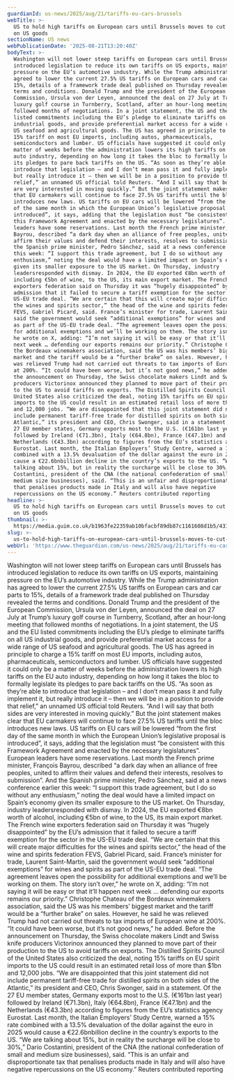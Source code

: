 ```yaml
---
guardianId: us-news/2025/aug/21/tariffs-eu-cars-brussels
webTitle: >-
  US to hold high tariffs on European cars until Brussels moves to cut tariffs
  on US goods
sectionName: US news
webPublicationDate: '2025-08-21T13:20:40Z'
bodyText: >-
  Washington will not lower steep tariffs on European cars until Brussels has
  introduced legislation to reduce its own tariffs on US exports, maintaining
  pressure on the EU’s automotive industry. While the Trump administration has
  agreed to lower the current 27.5% US tariffs on European cars and car parts to
  15%, details of a framework trade deal published on Thursday revealed the
  terms and conditions. Donald Trump and the president of the European
  Commission, Ursula von der Leyen, announced the deal on 27 July at Trump’s
  luxury golf course in Turnberry, Scotland, after an hour-long meeting that
  followed months of negotiations. In a joint statement, the US and the EU
  listed commitments including the EU’s pledge to eliminate tariffs on all US
  industrial goods, and provide preferential market access for a wide range of
  US seafood and agricultural goods. The US has agreed in principle to charge a
  15% tariff on most EU imports, including autos, pharmaceuticals,
  semiconductors and lumber. US officials have suggested it could only be a
  matter of weeks before the administration lowers its high tariffs on the EU
  auto industry, depending on how long it takes the bloc to formally legislate
  its pledges to pare back tariffs on the US. “As soon as they’re able to
  introduce that legislation – and I don’t mean pass it and fully implement it,
  but really introduce it – then we will be in a position to provide that
  relief,” an unnamed US official told Reuters. “And I will say that both sides
  are very interested in moving quickly.” But the joint statement makes clear
  that EU carmakers will continue to face 27.5% US tariffs until the bloc
  introduces new laws. US tariffs on EU cars will be lowered “from the first day
  of the same month in which the European Union’s legislative proposal is
  introduced”, it says, adding that the legislation must “be consistent with
  this Framework Agreement and enacted by the necessary legislatures”. European
  leaders have some reservations. Last month the French prime minister, François
  Bayrou, described “a dark day when an alliance of free peoples, united to
  affirm their values and defend their interests, resolves to submission”. And
  the Spanish prime minister, Pedro Sánchez, said at a news conference earlier
  this week: “I support this trade agreement, but I do so without any
  enthusiasm,” noting the deal would have a limited impact on Spain’s economy
  given its smaller exposure to the US market. On Thursday, industry
  leadersresponded with dismay. In 2024, the EU exported €8bn worth of alcohol,
  including €5bn of wine, to the US, its main export market. The French wine
  exporters federation said on Thursday it was “hugely disappointed” by the EU’s
  admission that it failed to secure a tariff exemption for the sector in the
  US-EU trade deal. “We are certain that this will create major difficulties for
  the wines and spirits sector,” the head of the wine and spirits federation
  FEVS, Gabriel Picard, said. France’s minister for trade, Laurent Saint-Martin,
  said the government would seek “additional exemptions” for wines and spirits
  as part of the US-EU trade deal. “The agreement leaves open the possibility
  for additional exemptions and we’ll be working on them. The story isn’t over,”
  he wrote on X, adding: “I’m not saying it will be easy or that it’ll happen
  next week … defending our exports remains our priority.” Christophe Chateau of
  the Bordeaux winemakers association, said the US was his members’ biggest
  market and the tariff would be a “further brake” on sales. However, he said he
  was relieved Trump had not carried out threats to tax imports of European wine
  at 200%. “It could have been worse, but it’s not good news,” he added. Before
  the announcement on Thursday, the Swiss chocolate makers Lindt and Swiss knife
  producers Victorinox announced they planned to move part of their production
  to the US to avoid tariffs on exports. The Distilled Spirits Council of the
  United States also criticized the deal, noting 15% tariffs on EU spirit
  imports to the US could result in an estimated retail loss of more than $1bn
  and 12,000 jobs. “We are disappointed that this joint statement did not
  include permanent tariff-free trade for distilled spirits on both sides of the
  Atlantic,” its president and CEO, Chris Swonger, said in a statement. Of the
  27 EU member states, Germany exports most to the U.S. (€161bn last year)
  followed by Ireland (€71.3bn), Italy (€64.8bn), France (€47.1bn) and the
  Netherlands (€43.3bn) according to figures from the EU’s statistics agency
  Eurostat. Last month, the Italian Employers’ Study Centre, warned a 15% rate
  combined with a 13.5% devaluation of the dollar against the euro in 2025 would
  cause a €22.6bnbillion decline in the country’s exports to the US. “We are
  talking about 15%, but in reality the surcharge will be close to 30%,” Dario
  Costantini, president of the CNA (the national confederation of small and
  medium size businesses), said. “This is an unfair and disproportionate tax
  that penalises products made in Italy and will also have negative
  repercussions on the US economy.” Reuters contributed reporting
headline: >-
  US to hold high tariffs on European cars until Brussels moves to cut tariffs
  on US goods
thumbnail: >-
  https://media.guim.co.uk/b1963fe22359ab10bfacbf89db87c1161608d1b5/431_0_4125_3301/500.jpg
slug: >-
  us-to-hold-high-tariffs-on-european-cars-until-brussels-moves-to-cut-tariffs-on-us-goods
webUrl: 'https://www.theguardian.com/us-news/2025/aug/21/tariffs-eu-cars-brussels'
---
```

Washington will not lower steep tariffs on European cars until Brussels has introduced legislation to reduce its own tariffs on US exports, maintaining pressure on the EU’s automotive industry. While the Trump administration has agreed to lower the current 27.5% US tariffs on European cars and car parts to 15%, details of a framework trade deal published on Thursday revealed the terms and conditions. Donald Trump and the president of the European Commission, Ursula von der Leyen, announced the deal on 27 July at Trump’s luxury golf course in Turnberry, Scotland, after an hour-long meeting that followed months of negotiations. In a joint statement, the US and the EU listed commitments including the EU’s pledge to eliminate tariffs on all US industrial goods, and provide preferential market access for a wide range of US seafood and agricultural goods. The US has agreed in principle to charge a 15% tariff on most EU imports, including autos, pharmaceuticals, semiconductors and lumber. US officials have suggested it could only be a matter of weeks before the administration lowers its high tariffs on the EU auto industry, depending on how long it takes the bloc to formally legislate its pledges to pare back tariffs on the US. “As soon as they’re able to introduce that legislation – and I don’t mean pass it and fully implement it, but really introduce it – then we will be in a position to provide that relief,” an unnamed US official told Reuters. “And I will say that both sides are very interested in moving quickly.” But the joint statement makes clear that EU carmakers will continue to face 27.5% US tariffs until the bloc introduces new laws. US tariffs on EU cars will be lowered “from the first day of the same month in which the European Union’s legislative proposal is introduced”, it says, adding that the legislation must “be consistent with this Framework Agreement and enacted by the necessary legislatures”. European leaders have some reservations. Last month the French prime minister, François Bayrou, described “a dark day when an alliance of free peoples, united to affirm their values and defend their interests, resolves to submission”. And the Spanish prime minister, Pedro Sánchez, said at a news conference earlier this week: “I support this trade agreement, but I do so without any enthusiasm,” noting the deal would have a limited impact on Spain’s economy given its smaller exposure to the US market. On Thursday, industry leadersresponded with dismay. In 2024, the EU exported €8bn worth of alcohol, including €5bn of wine, to the US, its main export market. The French wine exporters federation said on Thursday it was “hugely disappointed” by the EU’s admission that it failed to secure a tariff exemption for the sector in the US-EU trade deal. “We are certain that this will create major difficulties for the wines and spirits sector,” the head of the wine and spirits federation FEVS, Gabriel Picard, said. France’s minister for trade, Laurent Saint-Martin, said the government would seek “additional exemptions” for wines and spirits as part of the US-EU trade deal. “The agreement leaves open the possibility for additional exemptions and we’ll be working on them. The story isn’t over,” he wrote on X, adding: “I’m not saying it will be easy or that it’ll happen next week … defending our exports remains our priority.” Christophe Chateau of the Bordeaux winemakers association, said the US was his members’ biggest market and the tariff would be a “further brake” on sales. However, he said he was relieved Trump had not carried out threats to tax imports of European wine at 200%. “It could have been worse, but it’s not good news,” he added. Before the announcement on Thursday, the Swiss chocolate makers Lindt and Swiss knife producers Victorinox announced they planned to move part of their production to the US to avoid tariffs on exports. The Distilled Spirits Council of the United States also criticized the deal, noting 15% tariffs on EU spirit imports to the US could result in an estimated retail loss of more than $1bn and 12,000 jobs. “We are disappointed that this joint statement did not include permanent tariff-free trade for distilled spirits on both sides of the Atlantic,” its president and CEO, Chris Swonger, said in a statement. Of the 27 EU member states, Germany exports most to the U.S. (€161bn last year) followed by Ireland (€71.3bn), Italy (€64.8bn), France (€47.1bn) and the Netherlands (€43.3bn) according to figures from the EU’s statistics agency Eurostat. Last month, the Italian Employers’ Study Centre, warned a 15% rate combined with a 13.5% devaluation of the dollar against the euro in 2025 would cause a €22.6bnbillion decline in the country’s exports to the US. “We are talking about 15%, but in reality the surcharge will be close to 30%,” Dario Costantini, president of the CNA (the national confederation of small and medium size businesses), said. “This is an unfair and disproportionate tax that penalises products made in Italy and will also have negative repercussions on the US economy.” Reuters contributed reporting
